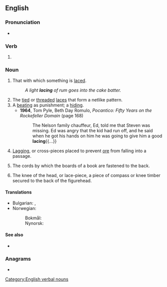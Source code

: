 ==English==

===Pronunciation===
* {{IPA|/ˈleɪsɪŋ/|lang=en}}

===Verb===
{{head|en|verb form}}

# {{present participle of|lace|lang=en|nocat=1}}

===Noun===
{{en-noun}}

# That with which something is [[lace]]d.
#: ''A light '''lacing''' of rum goes into the cake batter.''
# The [[tied]] or [[threaded]] [[lace]]s that form a netlike pattern.
# A [[beating]] as punishment; a [[hiding]].
#* '''1964''', Tom Pyle, ‎Beth Day Romulo, ''Pocantico: Fifty Years on the Rockefeller Domain'' (page 168)
#*: The Nelson family chauffeur, Ed, told me that Steven was missing. Ed was angry that the kid had run off, and he said when he got his hands on him he was going to give him a good '''lacing'''{{...}}
# {{lb|en|mining}} [[lagging|Lagging]], or cross-pieces placed to prevent [[ore]] from falling into a passage.
# {{lb|en|bookbinding}} The cords by which the boards of a book are fastened to the back.
# {{lb|en|shipbuilding}} The knee of the head, or lace-piece, a piece of compass or knee timber secured to the back of the figurehead.

====Translations====
{{trans-top|(tied or threaded) laces}}
* Bulgarian: {{t+|bg|връзка|f}}, {{t+|bg|шнур|m}}
* Norwegian:
*: Bokmål: {{t|nb|snøring|m|f}}
*: Nynorsk: {{t|nn|snøring|f}}
{{trans-mid}}
{{trans-bottom}}

====See also====
* {{l|en|shoelace}}

===Anagrams===
* {{anagrams|en|a=acgiln|Anglic}}

[[Category:English verbal nouns]]